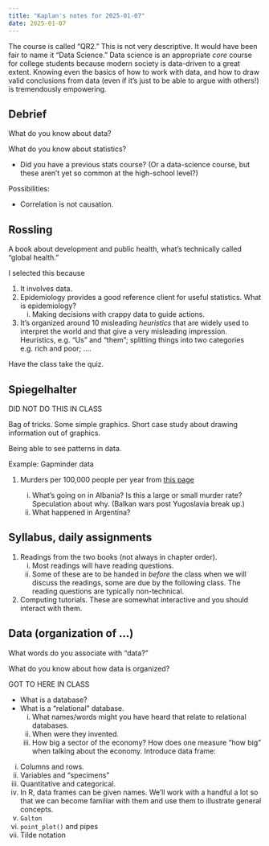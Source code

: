 ```yaml
---
title: "Kaplan's notes for 2025-01-07"
date: 2025-01-07
---
```


The course is called "QR2." This is not very descriptive. It would have been fair to name it "Data Science." Data science is an appropriate *core* course for college students because modern society is data-driven to a great extent. Knowing even the basics of how to work with data, and how to draw valid conclusions from data (even if it's just to be able to argue with others!) is tremendously empowering.

## Debrief

What do you know about data?

What do you know about statistics?

- Did you have a previous stats course? (Or a data-science course, but these aren't yet so common at the high-school level?)

Possibilities:

- Correlation is not causation.


## Rossling

A book about development and public health, what's technically called "global health." 

I selected this because

1. It involves data.
2. Epidemiology provides a good reference client for useful statistics. What is epidemiology?
    i. Making decisions with crappy data to guide actions.
3. It's organized around 10 misleading *heuristics* that are widely used to interpret the world and that give a very misleading impression. Heuristics, e.g. "Us" and "them"; splitting things into two categories e.g. rich and poor; ....

Have the class take the quiz.





## Spiegelhalter

DID NOT DO THIS IN CLASS

Bag of tricks. Some simple graphics. Short case study about drawing information out of graphics.

Being able to see patterns in data.

Example: Gapminder data

1. Murders per 100,000 people per year from [this page](https://www.gapminder.org/data/)

    i. What's going on in Albania? Is this a large or small murder rate? Speculation about why. (Balkan wars post Yugoslavia break up.)
    ii. What happened in Argentina?


## Syllabus, daily assignments

1. Readings from the two books (not always in chapter order).
    i. Most readings will have reading questions. 
    ii. Some of these are to be handed in *before* the class when we will discuss the readings, some are due by the following class. The reading questions are typically non-technical.
2. Computing tutorials. These are somewhat interactive and you should interact with them.

## Data (organization of ...)

What words do you associate with "data?"

What do you know about how data is organized? 

GOT TO HERE IN CLASS


- What is a database? 
- What is a "relational" database. 
    i. What names/words might you have heard that relate to relational databases.
    ii. When were they invented.
    iii. How big a sector of the economy? How does one measure "how big" when talking about the economy. 
Introduce data frame:

i. Columns and rows.
ii. Variables and "specimens"
iii. Quantitative and categorical.
iv. In R, data frames can be given names. We'll work with a handful a lot so that we can become familiar with them and use them to illustrate general concepts.
v. `Galton`
vi. `point_plot()` and pipes
vii. Tilde notation

